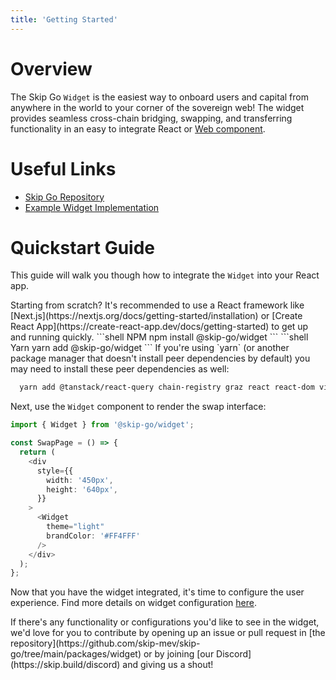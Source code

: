 ```yaml
---
title: 'Getting Started'
---
```


# Overview

The Skip Go `Widget` is the easiest way to onboard users and capital from anywhere in the world to your corner of the sovereign web! The widget provides seamless cross-chain bridging, swapping, and transferring functionality in an easy to integrate React or [Web component](./web-component.mdx). 

# Useful Links

- [Skip Go Repository](https://github.com/skip-mev/skip-go) 
- [Example Widget Implementation](https://github.com/skip-mev/skip-go/tree/main/examples/nextjs)

# Quickstart Guide

This guide will walk you though how to integrate the `Widget` into your React app. 

<Info>
Starting from scratch? It's recommended to use a React framework like [Next.js](https://nextjs.org/docs/getting-started/installation) or [Create React App](https://create-react-app.dev/docs/getting-started) to get up and running quickly.
</Info>

<Steps>
<Step title="Installation">

<CodeGroup>
```shell NPM
npm install @skip-go/widget
```
```shell Yarn
yarn add @skip-go/widget
```
</CodeGroup>
<Info>
If you're using `yarn` (or another package manager that doesn't install peer dependencies by default)
you may need to install these peer dependencies as well:

```bash
  yarn add @tanstack/react-query chain-registry graz react react-dom viem wagmi
```
</Info>
</Step><Step title="Import the Widget Component">

Next, use the `Widget` component to render the swap interface:

```typescript
import { Widget } from '@skip-go/widget';

const SwapPage = () => {
  return (
    <div
      style={{
        width: '450px',
        height: '640px',
      }}
    >
      <Widget
        theme="light"
        brandColor: '#FF4FFF'
      />
    </div>
  );
};
```

</Step><Step title="Configuration">

Now that you have the widget integrated, it's time to configure the user experience. Find more details on widget configuration [here](./configuration).

</Step></Steps>

<Info>
If there's any functionality or configurations you'd like to see in the widget, we'd love for you to contribute by opening up an issue or pull request in [the repository](https://github.com/skip-mev/skip-go/tree/main/packages/widget) or by joining [our Discord](https://skip.build/discord) and giving us a shout!
</Info>


